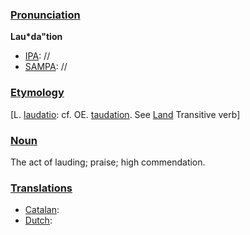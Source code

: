 ===[[Pronunciation]]===

'''Lau*da"tion'''
*[[IPA]]: //
*[[SAMPA]]: //
===[[Etymology]]===

[L. [[laudatio]]: cf. OE. [[taudation]]. See [[Land]] Transitive verb]
===[[Noun]]===

The act of lauding; praise; high commendation.
===[[Translations]]===

*[[Catalan]]:
*[[Dutch]]: